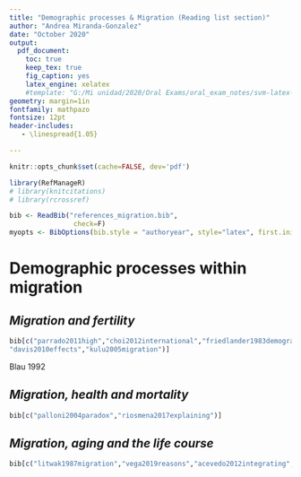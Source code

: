 ```yaml
---
title: "Demographic processes & Migration (Reading list section)"
author: "Andrea Miranda-Gonzalez"
date: "October 2020"
output: 
  pdf_document:
    toc: true
    keep_tex: true
    fig_caption: yes
    latex_engine: xelatex
    #template: "G:/Mi unidad/2020/Oral Exams/oral_exam_notes/svm-latex-syllabus.tex"
geometry: margin=1in
fontfamily: mathpazo
fontsize: 12pt
header-includes:
   - \linespread{1.05}

---
```

```r
knitr::opts_chunk$set(cache=FALSE, dev='pdf')

library(RefManageR)
# library(knitcitations)
# library(rcrossref)

bib <- ReadBib("references_migration.bib",
                check=F)
myopts <- BibOptions(bib.style = "authoryear", style="latex", first.inits=FALSE, max.names = 20, sorting="ydnt")
```

# **Demographic processes within migration**
## *Migration and fertility*
```r
bib[c("parrado2011high","choi2012international","friedlander1983demographic",
"davis2010effects","kulu2005migration")]
```
Blau 1992


## *Migration, health and mortality*
```r
bib[c("palloni2004paradox","riosmena2017explaining")]
```

## *Migration, aging and the life course*
```r
bib[c("litwak1987migration","vega2019reasons","acevedo2012integrating","ruiz2013hispanic","feliciano2005educational")]

```
